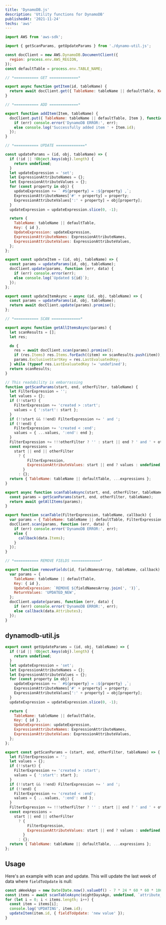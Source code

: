 ```yaml
---
title: 'DynamoDB.js'
description: 'Utility functions for DynamoDB'
publishedAt: '2021-11-24'
techs: 'aws'
---
```


```js
import AWS from 'aws-sdk';

import { getScanParams, getUpdateParams } from './dynamo-util.js';

const docClient = new AWS.DynamoDB.DocumentClient({
  region: process.env.AWS_REGION,
});
const defaultTable = process.env.TABLE_NAME;

// *=========== GET =============*

export async function getItem(id, tableName) {
  return await docClient.get({ TableName: tableName || defaultTable, Key: { id } }).promise();
}

// *=========== ADD =============*

export function addItem(Item, tableName) {
  docClient.put({ TableName: tableName || defaultTable, Item }, function (err, data) {
    if (err) console.error('DynamoDB ERROR:', err);
    else console.log('Successfully added item ' + Item.id);
  });
}

// *=========== UPDATE =============*

const updateParams = (id, obj, tableName) => {
  if (!id || !Object.keys(obj).length) {
    return undefined;
  }
  let updateExpression = 'set';
  let ExpressionAttributeNames = {};
  let ExpressionAttributeValues = {};
  for (const property in obj) {
    updateExpression += ` #${property} = :${property} ,`;
    ExpressionAttributeNames['#' + property] = property;
    ExpressionAttributeValues[':' + property] = obj[property];
  }
  updateExpression = updateExpression.slice(0, -1);

  return {
    TableName: tableName || defaultTable,
    Key: { id },
    UpdateExpression: updateExpression,
    ExpressionAttributeNames: ExpressionAttributeNames,
    ExpressionAttributeValues: ExpressionAttributeValues,
  };
};

export const updateItem = (id, obj, tableName) => {
  const params = updateParams(id, obj, tableName);
  docClient.update(params, function (err, data) {
    if (err) console.error(err);
    else console.log(`Updated ${id}`);
  });
};

export const updateItemAsync = async (id, obj, tableName) => {
  const params = updateParams(id, obj, tableName);
  return await docClient.update(params).promise();
};

// *=========== SCAN =============*

export async function getAllItemsAsync(params) {
  let scanResults = [];
  let res;

  do {
    res = await docClient.scan(params).promise();
    if (res.Items) res.Items.forEach((item) => scanResults.push(item));
    params.ExclusiveStartKey = res.LastEvaluatedKey;
  } while (typeof res.LastEvaluatedKey != 'undefined');
  return scanResults;
}

// This readability is embarrassing
function getScanParams(start, end, otherFilter, tableName) {
  let FilterExpression = '';
  let values = {};
  if (!!start) {
    FilterExpression += 'created > :start';
    values = { ':start': start };
  }
  if (!!start && !!end) FilterExpression += ' and ';
  if (!!end) {
    FilterExpression += 'created < :end';
    values = { ...values, ':end': end };
  }
  FilterExpression += !!!otherFilter ? '' : start || end ? ' and ' + otherFilter : otherFilter;
  const expressions =
    start || end || otherFilter
      ? {
          FilterExpression,
          ExpressionAttributeValues: start || end ? values : undefined,
        }
      : {};
  return { TableName: tableName || defaultTable, ...expressions };
}

export async function scanTableAsync(start, end, otherFilter, tableName) {
  const params = getScanParams(start, end, otherFilter, tableName);
  return await getAllItems(params);
}

export function scanTable(FilterExpression, tableName, callback) {
  var params = { TableName: tableName || defaultTable, FilterExpression };
  docClient.scan(params, function (err, data) {
    if (err) console.error('DynamoDB ERROR:', err);
    else {
      callback(data.Items);
    }
  });
}

// *=========== REMOVE FIELDS =============*

export function removeFields(id, fieldNamesArray, tableName, callback) {
  var params = {
    TableName: tableName || defaultTable,
    Key: { id },
    UpdateExpression: `REMOVE ${fieldNamesArray.join(', ')}`,
    ReturnValues: 'UPDATED_NEW',
  };
  docClient.update(params, function (err, data) {
    if (err) console.error('DynamoDB ERROR:', err);
    else callback(data.Attributes);
  });
}
```

## dynamodb-util.js

```js
export const getUpdateParams = (id, obj, tableName) => {
  if (!id || !Object.keys(obj).length) {
    return undefined;
  }
  let updateExpression = 'set';
  let ExpressionAttributeNames = {};
  let ExpressionAttributeValues = {};
  for (const property in obj) {
    updateExpression += ` #${property} = :${property} ,`;
    ExpressionAttributeNames['#' + property] = property;
    ExpressionAttributeValues[':' + property] = obj[property];
  }
  updateExpression = updateExpression.slice(0, -1);

  return {
    TableName: tableName || defaultTable,
    Key: { id },
    UpdateExpression: updateExpression,
    ExpressionAttributeNames: ExpressionAttributeNames,
    ExpressionAttributeValues: ExpressionAttributeValues,
  };
};

export const getScanParams = (start, end, otherFilter, tableName) => {
  let FilterExpression = '';
  let values = {};
  if (!!start) {
    FilterExpression += 'created > :start';
    values = { ':start': start };
  }
  if (!!start && !!end) FilterExpression += ' and ';
  if (!!end) {
    FilterExpression += 'created < :end';
    values = { ...values, ':end': end };
  }
  FilterExpression += !!!otherFilter ? '' : start || end ? ' and ' + otherFilter : otherFilter;
  const expressions =
    start || end || otherFilter
      ? {
          FilterExpression,
          ExpressionAttributeValues: start || end ? values : undefined,
        }
      : {};
  return { TableName: tableName || defaultTable, ...expressions };
};
```

## Usage

Here's an example with scan and update. This will update the last week of data where `fieldToUpdate`
is null:

```js
const aWeekAgo = new Date(Date.now().valueOf() - 7 * 24 * 60 * 60 * 1000).toISOString();
const items = await scanTableAsync(eightDaysAgo, undefined, `attribute_not_exists(fieldToUpdate)`);
for (let i = 0; i < items.length; i++) {
  const item = items[i];
  console.log('UPDATING', item.id);
  updateItem(item.id, { fieldToUpdate: 'new value' });
}
```
